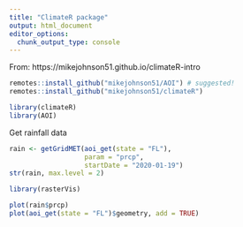 ```yaml
---
title: "ClimateR package"
output: html_document
editor_options: 
  chunk_output_type: console
---
```


From: https://mikejohnson51.github.io/climateR-intro

```r
remotes::install_github("mikejohnson51/AOI") # suggested!
remotes::install_github("mikejohnson51/climateR")

library(climateR)
library(AOI)
```

Get rainfall data
```r
rain <- getGridMET(aoi_get(state = "FL"), 
                   param = "prcp", 
                   startDate = "2020-01-19")
str(rain, max.level = 2)
```

```r
library(rasterVis)

plot(rain$prcp)
plot(aoi_get(state = "FL")$geometry, add = TRUE)
```